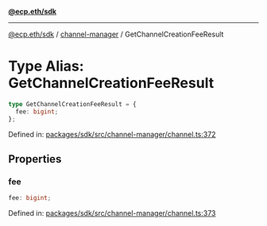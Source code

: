 [**@ecp.eth/sdk**](../../index.mdx)

***

[@ecp.eth/sdk](/sdk-reference/index.mdx) / [channel-manager](/sdk-reference/channel-manager/index.mdx) / GetChannelCreationFeeResult

# Type Alias: GetChannelCreationFeeResult

```ts
type GetChannelCreationFeeResult = {
  fee: bigint;
};
```

Defined in: [packages/sdk/src/channel-manager/channel.ts:372](https://github.com/ecp-eth/comments-monorepo/blob/main/packages/sdk/src/channel-manager/channel.ts#L372)

## Properties

### fee

```ts
fee: bigint;
```

Defined in: [packages/sdk/src/channel-manager/channel.ts:373](https://github.com/ecp-eth/comments-monorepo/blob/main/packages/sdk/src/channel-manager/channel.ts#L373)
